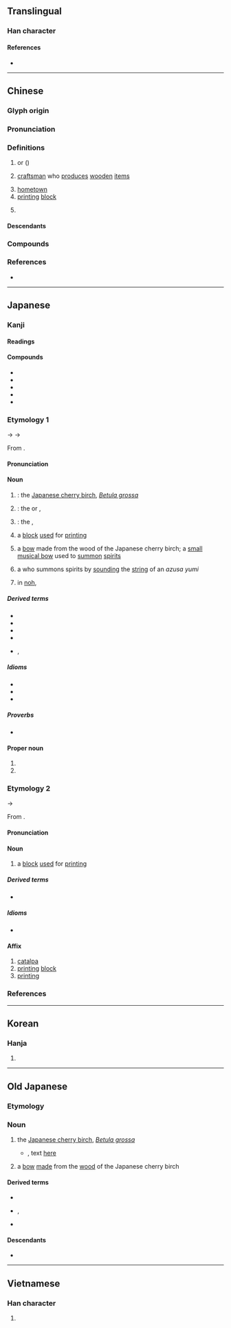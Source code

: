 {{character info}}
==Translingual==

===Han character===
{{Han char|rn=75|rad=木|as=07|sn=11|four=40941|canj=DYTJ,XDYTJ|ids=⿰木辛}}

====References====
* {{Han ref|kx=0528.250|dkj=14845|dj=0917.130|hdz=21219.030|uh=6893|ud=26771|bh=B1EA|bd=45546}}

----

==Chinese==
{{zh-forms}}
{{zh-wp}}

===Glyph origin===
{{Han etym}}
{{Han compound|木|宰|ls=psc|t1=wood; tree|abb2=y|c1=p|c2=s}}

===Pronunciation===
{{zh-pron
|m=zǐ
|c=zi2
|mn=qz:chír/xm,zz:chú
|mn-t=ze2
|mc=y
|oc=y
|cat=n
}}

===Definitions===
{{zh-hanzi}}

# {{vern|yellow catalpa}} or {{vern|Chinese catalpa}} ({{taxlink|Catalpa ovata|species|noshow=1|ver=170110}})
# [[craftsman]] who [[produce]]s [[wooden]] [[item]]s
#: {{zh-usex|梓匠}}
# [[hometown]]
# [[printing]] [[block]]
#: {{zh-usex|付梓|to send a manuscript to the press}}
# {{surname|zh}}

====Descendants====
{{CJKV||し}}

===Compounds===
{{zh-der|上梓|付梓|吳敬梓|喬梓|杞梓|桑梓|桑梓之邦|梓人|梓匠|梓匠輪輿|梓器|梓宮|梓材|梓鄉|梓里|橋梓|荊南杞梓|賢喬梓|鄉梓|梓楠堤|木梓|洋梓|楠梓}}

===References===
* {{R:twedu|A01935}}

----

==Japanese==

===Kanji===
{{ja-kanji|grade=|rs=木07}}

====Readings====
{{ja-readings
|goon=し
|kanon=し
|kun=あずさ-<あづさ-
}}

====Compounds====
{{der-top|Compounds}}
* {{ja-r|梓宮|しきゅう}}
* {{ja-r|梓行|しこう}}
* {{ja-r|梓人|しじん}}
* {{ja-r|上梓|じょうし}}
* {{ja-r|桑梓|そうし}}
{{der-bottom}}

===Etymology 1===
<div>
{{wp|lang=ja}}
</div>
{{ja-kanjitab|あずさ|yomi=k}}
{{IPAchar|/adusa/}} → {{IPAchar|/ad͡zusa/}} → {{IPAchar|/azusa/}}

From {{inh|ja|ojp|sort=あずさ|-}}.

====Pronunciation====
{{ja-pron|y=k|あずさ|acc=1|acc2=0|acc_ref=DJR|acc2_ref=DJR}}

====Noun====
{{ja-noun|あずさ|アズサ|hhira=あづさ|hkata=アヅサ}}

# {{synonym of|ja|夜糞峰榛|tr=yoguso minebari|nodot=1|sort=あずさ}}: the [[Japanese cherry birch]], ''[[Betula grossa]]''
# {{synonym of|ja|[[木豇豆]], [[楸]]|tr=kisasage|nodot=1}}: the {{vern|yellow catalpa|yellow}} or {{vern|Chinese catalpa}}, {{taxlink|Catalpa ovata|species|ver=190727}}
# {{synonym of|ja|赤芽柏|tr=akame-gashiwa|nodot=1}}: the {{vern|Japanese mallotus}}, {{taxlink|Mallotus japonicus|species|ver=190727}}
# a [[block]] [[use]]d for [[print]]ing {{gl|as it was originally [[make|made]] from the [[wood]] of the Chinese catalpa}}
#: {{syn|ja|版木|tr=hangi}}
# {{short for|ja|梓弓|tr=azusa yumi|dot=:|sort=あずさ}} a [[bow]] made from the wood of the Japanese cherry birch; a [[small]] [[musical bow]] used to [[summon]] [[spirit]]s
# {{short for|ja|梓巫女|tr=azusa miko|dot=:}} a {{m|ja|巫女|tr=miko||[[unmarried]] [[female]] [[medium]]}} who summons spirits by [[sound]]ing the [[string]] of an ''azusa yumi'' {{gl|[[short]] [[musical bow]]}}
# {{lb|ja|sort=あずさ|theater}} in [[noh]], {{rfdef|ja|sort=あずさ}}

=====Derived terms=====
{{der-top}}
* {{ja-r|梓%川|^あずさ%-がわ}}
* {{ja-r|梓 巫女|あずさ みこ}}
* {{ja-r|梓%山|^あずさ%-やま}}
* {{ja-r|梓 弓|あずさ ゆみ}}
* {{ja-r|玉梓|たまずさ|rom=-}}, {{ja-r|玉章|たまずさ}}
{{der-bottom}}

=====Idioms=====
* {{ja-r|梓に刻む|あずさ に きざむ}}
* {{ja-r|梓に鏤める|あずさ に ちりばめる}}
* {{ja-r|梓に上す|あずさ に のぼす}}

=====Proverbs=====
* {{ja-r|腰に梓の弓を張る|こし に あずさ の ゆみ を はる}}

====Proper noun====
{{ja-pos|proper noun|あずさ|hhira=あづさ}}

# {{given name|ja|female|A=a|sort=あずさ}}
# {{surname|ja|A=a|nodot=1|sort=あずさ}}

===Etymology 2===
{{ja-kanjitab|し|yomi=o}}
{{IPAchar|/si/}} → {{IPAchar|/ɕi/}}

From {{der|ja|ltc|sort=し|-}} {{ltc-l|梓}}.

====Pronunciation====
{{ja-pron|y=k|し|acc=1|acc_ref=DJR}}

====Noun====
{{ja-noun|し}}

# a [[block]] [[use]]d for [[print]]ing {{gl|as it was originally [[make|made]] from the [[wood]] of the {{vern|Chinese catalpa}}}}
#: {{syn|ja|版木|tr=hangi}}

=====Derived terms=====
* {{ja-r|梓氏|しし}}

=====Idioms=====
* {{ja-r|梓に上す|し に のぼす}}

====Affix====
{{ja-pos|affix|し}}

# [[catalpa]]
# [[print]]ing [[block]]
# [[printing]]

===References===
<references/>

----

==Korean==

===Hanja===
{{ko-hanja|hangeul=재|eumhun=|rv=jae|mr=chae|y=cay}}

# {{rfdef|ko|sort=木07}}

----

==Old Japanese==

===Etymology===
{{rfe|ja|sort=あつさ}}

===Noun===
{{head|ojp|noun|tr=adusa|kana|あづさ|sort=あつさ}}

# the [[Japanese cherry birch]], ''[[Betula grossa]]''
#* {{RQ:Manyoshu|14|3567}}, text [http://jti.lib.virginia.edu/japanese/manyoshu/Man14Yo.html#3567 here]
#*: {{ux|ojp|於伎弖伊可婆伊毛婆麻可奈之母知弖由久'''安都佐'''能由美乃由都可爾母我毛|tr=oki<sub>1</sub>te ikaba imo ba ma-kanasi motite yuku '''adusa''' no<sub>2</sub> yumi<sub>1</sub> no<sub>2</sub> yuduka ni mo ga mo}}
# {{short for|ojp|梓弓|tr=adusa yumi<sub>1</sub>|dot=:|sort=あつさ}} a [[bow]] [[make|made]] from the [[wood]] of the Japanese cherry birch

====Derived terms====
* {{m|ojp|梓弓|tr=adusa yumi<sub>1</sub>}}
* {{m|ojp|玉梓}}, {{m|ojp|玉章|tr=tamadusa}}
* {{m|ojp|根張り梓|tr=nepari adusa}}

====Descendants====
* {{desc|ja|梓|tr=azusa}}

----

==Vietnamese==

===Han character===
{{vi-readings|reading=tử|rs=木07}}

# {{rfdef|vi}}